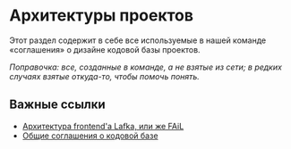 # Архитектуры проектов

Этот раздел содержит в себе все используемые в нашей команде 
«соглашения» о дизайне кодовой базы проектов.

*Поправочка: все, созданные в команде, а не взятые из сети; в редких
случаях взятые откуда-то, чтобы помочь понять.*

## Важные ссылки

- [Архитектура frontend'а Lafka, или же FAiL](/architectures/fail)
- [Общие соглашения о кодовой базе](../agreements/general.mdx)